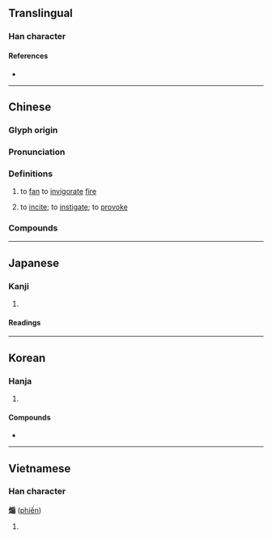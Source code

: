 {{also|搧}}
{{character info}}
==Translingual==

===Han character===
{{Han char|rn=86|rad=火|as=10|sn=14|four=93827|canj=FHSM,FISM|ids=⿰火扇}}

====References====
* {{Han ref|kx=0678.250|dkj=19272|dj=1090.150|hdz=32225.060|uh=717D|ud=29053|bh=BAB4|bd=47796}}

----

==Chinese==
{{zh-forms|alt=扇-second round simplified}}

===Glyph origin===
{{Han etym}}

===Pronunciation===
{{zh-pron
|m=shān
|c=sin3
|mn=siàn
|mc=y
|oc=y
|cat=
}}

===Definitions===
{{zh-hanzi}}

# to [[fan]] to [[invigorate]] [[fire]]
#: {{zh-alt-inline|[[扇]]<small> (for any aims)</small>|[[搧]]<small> (for any aims)</small>}}
# to [[incite]]; to [[instigate]]; to [[provoke]]
#: {{zh-alt-inline|扇}}

===Compounds===
{{zh-der|煽動|煽情|煽惑|煽風點火|風火相煽}}

----

==Japanese==

===Kanji===
{{ja-kanji|grade=uc|rs=火10}}

# {{rfdef|ja|sort=火10}}

====Readings====
{{ja-readings
|goon=せん
|kanon=せん
|kun=あお-る<あふ-る, おだ-てる, おこ-る
}}

----

==Korean==

===Hanja===
{{ko-hanja|부치다|부칠|선}}

# {{hanja form of|선|to [[fan]]}}

====Compounds====
* {{ko-l|선동|[[incitement]], [[sedition]], [[agitation]], [[abetting]]|煽動}}

----

==Vietnamese==

===Han character===
'''煽''' ([[phiến]])

# {{rfdef|vi}}

{{cln|vi|Han tu}}